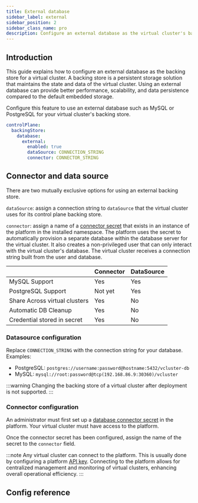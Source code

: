 ```yaml
---
title: External database
sidebar_label: external
sidebar_position: 2
sidebar_class_name: pro
description: Configure an external database as the virtual cluster's backing store for enhanced performance and scalability.
---
```



<ProAdmonition />

## Introduction

This guide explains how to configure an external database as the backing store for a virtual cluster. A backing store is a persistent storage solution that maintains the state and data of the virtual cluster. Using an external database can provide better performance, scalability, and data persistence compared to the default embedded storage.

Configure this feature to use an external database such as MySQL or PostgreSQL for your virtual cluster's backing store.

```yaml title="External database configuration"
controlPlane:
  backingStore:
    database:
      external:
        enabled: true
        dataSource: CONNECTION_STRING
        connector: CONNECTOR_STRING
```

## Connector and data source

There are two mutually exclusive options for using an external backing store.

`dataSource`: assign a connection string to `dataSource` that the virtual cluster uses for its control plane backing store.

`connector`: assign a name of a [connector secret](/platform/administer/connector/database) that exists in an instance of the platform in the installed namespace. The platform uses the secret to automatically provision a separate database within the database server for the virtual cluster. It also creates a non-privileged user that can only interact with the virtual cluster's database. The virtual cluster receives a connection string built from the user and database.

|                               | Connector | DataSource |
| ----------------------------- | --------- | ---------- |
| MySQL Support                 | Yes       | Yes        |
| PostgreSQL Support            | Not yet   | Yes        |
| Share Across virtual clusters | Yes       | No         |
| Automatic DB Cleanup          | Yes       | No         |
| Credential stored in secret   | Yes       | No         |

### Datasource configuration

Replace `CONNECTION_STRING` with the connection string for your database. Examples:

- PostgreSQL: `postgres://username:password@hostname:5432/vcluster-db`
- MySQL: `mysql://root:password@tcp(192.168.86.9:30360)/vcluster`

:::warning
Changing the backing store of a virtual cluster after deployment is not supported.
:::

### Connector configuration

An administrator must first set up a [database connector secret](/platform/administer/connector/database) in the platform. Your virtual cluster must have access to the platform.

Once the connector secret has been configured, assign the name of the secret to the `connector` field.

:::note
Any virtual cluster can connect to the platform. This is usually done by configuring a platform [API key](/vcluster/configure/vcluster-yaml/external/platform/api-key). Connecting to the platform allows for centralized management and monitoring of virtual clusters, enhancing overall operational efficiency.
:::

## Config reference

<ConfigReference />
